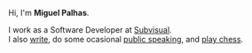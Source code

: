 Hi, I'm **Miguel Palhas**.

I work as a Software Developer at [Subvisual](https://subvisual.com).<br />
I also [write](/blog), do some ocasional [public speaking](/speaking), and [play chess](https://lichess.org/@/naps62).
